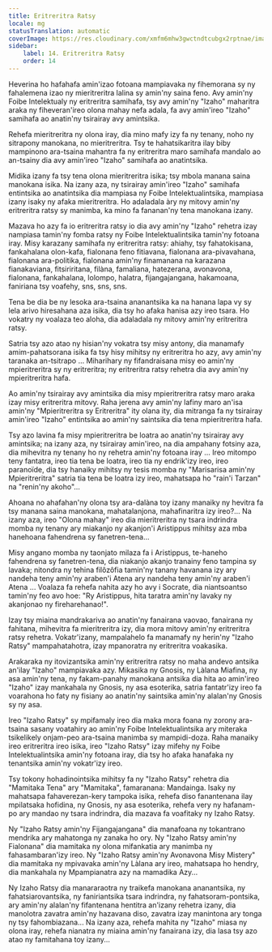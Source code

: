 ```yaml
---
title: Eritreritra Ratsy
locale: mg
statusTranslation: automatic
coverImage: https://res.cloudinary.com/xmfm6mhw3gwctndtcubgx2rptnae/image/upload/v1740468922/small_cover_tratado_de_psicologia_revolucionaria_a4c0dca4e0.webp
sidebar:
    label: 14. Eritreritra Ratsy
    order: 14
---
```

Heverina ho hafahafa amin'izao fotoana mampiavaka ny fihemorana sy ny fahalemena izao ny mieritreritra lalina sy amin'ny saina feno. Avy amin'ny Foibe Intelektualy ny eritreritra samihafa, tsy avy amin'ny "Izaho" maharitra araka ny fiheveran'ireo olona mahay nefa adala, fa avy amin'ireo "Izaho" samihafa ao anatin'ny tsirairay avy amintsika.

Rehefa mieritreritra ny olona iray, dia mino mafy izy fa ny tenany, noho ny sitrapony manokana, no mieritreritra. Tsy te hahatsikaritra ilay biby mampinono ara-tsaina mahantra fa ny eritreritra maro samihafa mandalo ao an-tsainy dia avy amin'ireo "Izaho" samihafa ao anatintsika.

Midika izany fa tsy tena olona mieritreritra isika; tsy mbola manana saina manokana isika. Na izany aza, ny tsirairay amin'ireo "Izaho" samihafa entintsika ao anatintsika dia mampiasa ny Foibe Intelektualintsika, mampiasa izany isaky ny afaka mieritreritra. Ho adaladala àry ny mitovy amin'ny eritreritra ratsy sy manimba, ka mino fa fananan'ny tena manokana izany.

Mazava ho azy fa io eritreritra ratsy io dia avy amin'ny "Izaho" rehetra izay nampiasa tamin'ny fomba ratsy ny Foibe Intelektualintsika tamin'ny fotoana iray. Misy karazany samihafa ny eritreritra ratsy: ahiahy, tsy fahatokisana, fankahalana olon-kafa, fialonana feno fitiavana, fialonana ara-pivavahana, fialonana ara-politika, fialonana amin'ny finamanana na karazana fianakaviana, fitsiriritana, filàna, famaliana, hatezerana, avonavona, fialonana, fankahalana, lolompo, halatra, fijangajangana, hakamoana, faniriana tsy voafehy, sns, sns, sns.

Tena be dia be ny lesoka ara-tsaina ananantsika ka na hanana lapa vy sy lela arivo hiresahana aza isika, dia tsy ho afaka hanisa azy ireo tsara. Ho vokatry ny voalaza teo aloha, dia adaladala ny mitovy amin'ny eritreritra ratsy.

Satria tsy azo atao ny hisian'ny vokatra tsy misy antony, dia manamafy amim-pahatsorana isika fa tsy hisy mihitsy ny eritreritra ho azy, avy amin'ny taranaka an-tsitrapo ... Miharihary ny fifandraisana misy eo amin'ny mpieritreritra sy ny eritreritra; ny eritreritra ratsy rehetra dia avy amin'ny mpieritreritra hafa.

Ao amin'ny tsirairay avy amintsika dia misy mpieritreritra ratsy maro araka izay misy eritreritra mitovy. Raha jerena avy amin'ny lafiny maro an'isa amin'ny "Mpieritreritra sy Eritreritra" ity olana ity, dia mitranga fa ny tsirairay amin'ireo "Izaho" entintsika ao amin'ny saintsika dia tena mpieritreritra hafa.

Tsy azo lavina fa misy mpieritreritra be loatra ao anatin'ny tsirairay avy amintsika; na izany aza, ny tsirairay amin'ireo, na dia ampahany fotsiny aza, dia mihevitra ny tenany ho ny rehetra amin'ny fotoana iray ... Ireo mitompo teny fantatra, ireo tia tena be loatra, ireo tia ny endrik'izy ireo, ireo paranoïde, dia tsy hanaiky mihitsy ny tesis momba ny "Marisarisa amin'ny Mpieritreritra" satria tia tena be loatra izy ireo, mahatsapa ho "rain'i Tarzan" na "renin'ny akoho"...

Ahoana no ahafahan'ny olona tsy ara-dalàna toy izany manaiky ny hevitra fa tsy manana saina manokana, mahatalanjona, mahafinaritra izy ireo?... Na izany aza, ireo "Olona mahay" ireo dia mieritreritra ny tsara indrindra momba ny tenany ary miakanjo ny akanjon'i Aristippus mihitsy aza mba hanehoana fahendrena sy fanetren-tena...

Misy angano momba ny taonjato milaza fa i Aristippus, te-haneho fahendrena sy fanetren-tena, dia niakanjo akanjo tranainy feno tampina sy lavaka; nitondra ny tehina filôzôfia tamin'ny tanany havanana izy ary nandeha teny amin'ny araben'i Atena ary nandeha teny amin'ny araben'i Atena ... Voalaza fa rehefa nahita azy ho avy i Socrate, dia niantsoantso tamin'ny feo avo hoe: "Ry Aristippus, hita taratra amin'ny lavaky ny akanjonao ny fireharehanao!".

Izay tsy miaina mandrakariva ao anatin'ny fanairana vaovao, fanairana ny fahitana, mihevitra fa mieritreritra izy, dia mora mitovy amin'ny eritreritra ratsy rehetra. Vokatr'izany, mampalahelo fa manamafy ny herin'ny "Izaho Ratsy" mampahatahotra, izay mpanoratra ny eritreritra voakasika.

Arakaraka ny itovizantsika amin'ny eritreritra ratsy no maha andevo antsika an'ilay "Izaho" mampiavaka azy. Mikasika ny Gnosis, ny Làlana Miafina, ny asa amin'ny tena, ny fakam-panahy manokana antsika dia hita ao amin'ireo "Izaho" izay mankahala ny Gnosis, ny asa esoterika, satria fantatr'izy ireo fa voarahona ho faty ny fisiany ao anatin'ny saintsika amin'ny alalan'ny Gnosis sy ny asa.

Ireo "Izaho Ratsy" sy mpifamaly ireo dia maka mora foana ny zorony ara-tsaina sasany voatahiry ao amin'ny Foibe Intelektualintsika ary miteraka tsikelikely onjam-peo ara-tsaina manimba sy mampidi-doza. Raha manaiky ireo eritreritra ireo isika, ireo "Izaho Ratsy" izay mifehy ny Foibe Intelektualintsika amin'ny fotoana iray, dia tsy ho afaka hanafaka ny tenantsika amin'ny vokatr'izy ireo.

Tsy tokony hohadinointsika mihitsy fa ny "Izaho Ratsy" rehetra dia "Mamitaka Tena" ary "Mamitaka", famaranana: Mandainga. Isaky ny mahatsapa fahaverezan-kery tampoka isika, rehefa diso fanantenana ilay mpilatsaka hofidina, ny Gnosis, ny asa esoterika, rehefa very ny hafanam-po ary mandao ny tsara indrindra, dia mazava fa voafitaky ny Izaho Ratsy.

Ny "Izaho Ratsy amin'ny Fijangajangana" dia manafoana ny tokantrano mendrika ary mahatonga ny zanaka ho ory. Ny "Izaho Ratsy amin'ny Fialonana" dia mamitaka ny olona mifankatia ary manimba ny fahasambaran'izy ireo. Ny "Izaho Ratsy amin'ny Avonavona Misy Mistery" dia mamitaka ny mpivavaka amin'ny Làlana ary ireo, mahatsapa ho hendry, dia mankahala ny Mpampianatra azy na mamadika Azy...

Ny Izaho Ratsy dia manararaotra ny traikefa manokana ananantsika, ny fahatsiarovantsika, ny faniriantsika tsara indrindra, ny fahatsoram-pontsika, ary amin'ny alalan'ny fifantenana hentitra an'izany rehetra izany, dia manolotra zavatra amin'ny hazavana diso, zavatra izay manintona ary tonga ny tsy fahombiazana... Na izany aza, rehefa mahita ny "Izaho" miasa ny olona iray, rehefa nianatra ny miaina amin'ny fanairana izy, dia lasa tsy azo atao ny famitahana toy izany...

